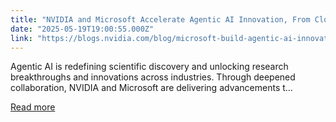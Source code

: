 ```yaml
---
title: "NVIDIA and Microsoft Accelerate Agentic AI Innovation, From Cloud to PC"
date: "2025-05-19T19:00:55.000Z"
link: "https://blogs.nvidia.com/blog/microsoft-build-agentic-ai-innovation-cloud-pc/"
---
```


Agentic AI is redefining scientific discovery and unlocking research breakthroughs and innovations across industries. Through deepened collaboration, NVIDIA and Microsoft are delivering advancements t...

[Read more](https://blogs.nvidia.com/blog/microsoft-build-agentic-ai-innovation-cloud-pc/)
